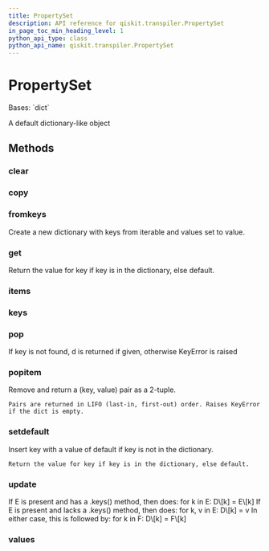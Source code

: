 ```yaml
---
title: PropertySet
description: API reference for qiskit.transpiler.PropertySet
in_page_toc_min_heading_level: 1
python_api_type: class
python_api_name: qiskit.transpiler.PropertySet
---
```


# PropertySet

<Class id="qiskit.transpiler.PropertySet" isDedicatedPage={true} github="https://github.com/qiskit/qiskit/tree/stable/0.22/qiskit/transpiler/propertyset.py" signature="PropertySet">
  Bases: `dict`

  A default dictionary-like object

  ## Methods

  ### clear

  <Function id="qiskit.transpiler.PropertySet.clear" name="clear" signature="PropertySet.clear() → None.  Remove all items from D." />

  ### copy

  <Function id="qiskit.transpiler.PropertySet.copy" name="copy" signature="PropertySet.copy() → a shallow copy of D" />

  ### fromkeys

  <Function id="qiskit.transpiler.PropertySet.fromkeys" name="fromkeys" signature="PropertySet.fromkeys(value=None, /)">
    Create a new dictionary with keys from iterable and values set to value.
  </Function>

  ### get

  <Function id="qiskit.transpiler.PropertySet.get" name="get" signature="PropertySet.get(key, default=None, /)">
    Return the value for key if key is in the dictionary, else default.
  </Function>

  ### items

  <Function id="qiskit.transpiler.PropertySet.items" name="items" signature="PropertySet.items() → a set-like object providing a view on D's items" />

  ### keys

  <Function id="qiskit.transpiler.PropertySet.keys" name="keys" signature="PropertySet.keys() → a set-like object providing a view on D's keys" />

  ### pop

  <Function id="qiskit.transpiler.PropertySet.pop" name="pop" signature="PropertySet.pop(k[, d]) → v, remove specified key and return the corresponding value.">
    If key is not found, d is returned if given, otherwise KeyError is raised
  </Function>

  ### popitem

  <Function id="qiskit.transpiler.PropertySet.popitem" name="popitem" signature="PropertySet.popitem()">
    Remove and return a (key, value) pair as a 2-tuple.

    Pairs are returned in LIFO (last-in, first-out) order. Raises KeyError if the dict is empty.
  </Function>

  ### setdefault

  <Function id="qiskit.transpiler.PropertySet.setdefault" name="setdefault" signature="PropertySet.setdefault(key, default=None, /)">
    Insert key with a value of default if key is not in the dictionary.

    Return the value for key if key is in the dictionary, else default.
  </Function>

  ### update

  <Function id="qiskit.transpiler.PropertySet.update" name="update" signature="PropertySet.update([E, ]**F) → None.  Update D from dict/iterable E and F.">
    If E is present and has a .keys() method, then does: for k in E: D\[k] = E\[k] If E is present and lacks a .keys() method, then does: for k, v in E: D\[k] = v In either case, this is followed by: for k in F: D\[k] = F\[k]
  </Function>

  ### values

  <Function id="qiskit.transpiler.PropertySet.values" name="values" signature="PropertySet.values() → an object providing a view on D's values" />
</Class>

